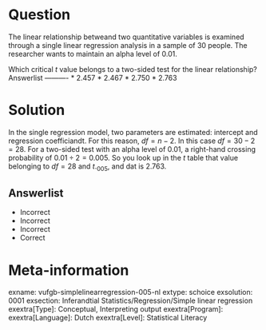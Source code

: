 Question
========

The linear relationship betweand two quantitative variables is examined through a single linear regression analysis in a sample of 30 people. The researcher wants to maintain an alpha level of 0.01.

Which critical *t* value belongs to a two-sided test for the linear relationship? 
Answerlist
----------
* 2.457
* 2.467
* 2.750
* 2.763

Solution
========

In the single regression model, two parameters are estimated: intercept and regression coefficiandt. For this reason, $df = n-2$. In this case $df = 30-2 = 28$. For a two-sided test with an alpha level of 0.01, a right-hand crossing probability of $0.01 \div 2 = 0.005$. So you look up in the *t* table that value belonging to $df = 28$ and $t._{005}$, and dat is 2.763.

Answerlist
----------
* Incorrect
* Incorrect
* Incorrect
* Correct

Meta-information
================
exname: vufgb-simplelinearregression-005-nl
extype: schoice
exsolution: 0001
exsection: Inferandtial Statistics/Regression/Simple linear regression
exextra[Type]: Conceptual, Interpreting output
exextra[Program]: 
exextra[Language]: Dutch
exextra[Level]: Statistical Literacy
